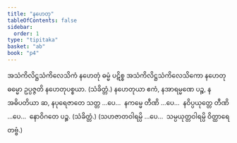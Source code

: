 ```yaml
---
title: "နဟေတု"
tableOfContents: false
sidebar:
  order: 1
type: "tipitaka"
basket: "ab"
book: "p4"
---
```



<DynamicBreadcrumb />

<Division number="74" book="p4" e="ch" v="39" p="490">

<Paragraph number="240" book="p4">
အသံကိလိဋ္ဌသံကိလေသိကံ နဟေတုံ ဓမ္မံ ပဋိစ္စ အသံကိလိဋ္ဌသံကိလေသိကော နဟေတု ဓမ္မော ဥပ္ပဇ္ဇတိ နဟေတုပစ္စယာ. (သံခိတ္တံ.)
</Paragraph>

<Paragraph number="241" book="p4">
နဟေတုယာ ဧကံ, နအာရမ္မဏေ ပဉ္စ, နအဓိပတိယာ ဆ, နပုရေဇာတေ သတ္တ …ပေ…  နကမ္မေ တီဏိ …ပေ…  နဝိပ္ပယုတ္တေ တီဏိ …ပေ…  နောဝိဂတေ ပဉ္စ. (သံခိတ္တံ.)
</Paragraph>

<Paragraph number="242" book="p4">
(သဟဇာတဝါရမ္ပိ …ပေ…  သမ္ပယုတ္တဝါရမ္ပိ ဝိတ္ထာရေတဗ္ဗံ.)
</Paragraph>
</Division>